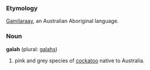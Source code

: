 ===Etymology===
[[Gamilaraay]], an Australian Aboriginal language.

===Noun===
'''galah''' (plural: [[galahs]])

# pink and grey species of [[cockatoo]] native to Australia.